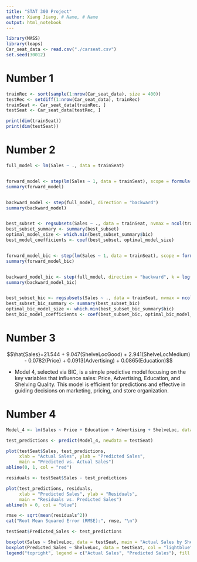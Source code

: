 ```yaml
---
title: "STAT 300 Project"
author: Xiang Jiang, # Name, # Name
output: html_notebook
---
```


```r
library(MASS)
library(leaps)
Car_seat_data <- read.csv("./carseat.csv")
set.seed(30012)
```
# Number 1
```r
trainRec <- sort(sample(1:nrow(Car_seat_data), size = 400))
testRec <- setdiff(1:nrow(Car_seat_data), trainRec)
trainSeat <- Car_seat_data[trainRec, ]
testSeat <- Car_seat_data[testRec, ]

print(dim(trainSeat))
print(dim(testSeat))
```
# Number 2
```r
full_model <- lm(Sales ~ ., data = trainSeat)


forward_model <- step(lm(Sales ~ 1, data = trainSeat), scope = formula(full_model), direction = "forward")
summary(forward_model)


backward_model <- step(full_model, direction = "backward")
summary(backward_model)


best_subset <- regsubsets(Sales ~ ., data = trainSeat, nvmax = ncol(trainSeat) - 1)
best_subset_summary <- summary(best_subset)
optimal_model_size <- which.min(best_subset_summary$bic)
best_model_coefficients <- coef(best_subset, optimal_model_size)


forward_model_bic <- step(lm(Sales ~ 1, data = trainSeat), scope = formula(full_model), direction = "forward", k = log(nrow(trainSeat)))
summary(forward_model_bic)


backward_model_bic <- step(full_model, direction = "backward", k = log(nrow(trainSeat)))
summary(backward_model_bic)


best_subset_bic <- regsubsets(Sales ~ ., data = trainSeat, nvmax = ncol(trainSeat) - 1)
best_subset_bic_summary <- summary(best_subset_bic)
optimal_bic_model_size <- which.min(best_subset_bic_summary$bic)
best_bic_model_coefficients <- coef(best_subset_bic, optimal_bic_model_size)
```
# Number 3
$$\hat{Sales}=21.544 + 9.047(ShelveLocGood) + 2.941(ShelveLocMedium) - 0.0782(Price) + 0.0913(Advertising) + 0.0865(Education)$$

* Model 4, selected via BIC, is a simple predictive model focusing on the key variables that influence sales: Price, Advertising, Education, and Shelving Quality. This model is efficient for predictions and effective in guiding decisions on marketing, pricing, and store organization.

# Number 4
```r
Model_4 <- lm(Sales ~ Price + Education + Advertising + ShelveLoc, data = trainSeat)

test_predictions <- predict(Model_4, newdata = testSeat)

plot(testSeat$Sales, test_predictions, 
     xlab = "Actual Sales", ylab = "Predicted Sales",
     main = "Predicted vs. Actual Sales")
abline(0, 1, col = "red")

residuals <- testSeat$Sales - test_predictions

plot(test_predictions, residuals,
     xlab = "Predicted Sales", ylab = "Residuals",
     main = "Residuals vs. Predicted Sales")
abline(h = 0, col = "blue")

rmse <- sqrt(mean(residuals^2))
cat("Root Mean Squared Error (RMSE):", rmse, "\n")

testSeat$Predicted_Sales <- test_predictions

boxplot(Sales ~ ShelveLoc, data = testSeat, main = "Actual Sales by Shelving Quality")
boxplot(Predicted_Sales ~ ShelveLoc, data = testSeat, col = "lightblue", add = TRUE)
legend("topright", legend = c("Actual Sales", "Predicted Sales"), fill = c("white", "lightblue"))
```

